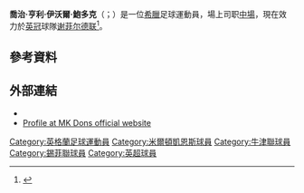 {{noteTA
|G1=Football
|G2=EPL
|1=zh-hans:乔治;zh-hk:佐治;zh-tw:喬治;
|2=zh-hans:鲍多克;zh-hk:巴鐸克;zh-tw:鮑多克;
}}
{{Infobox football biography
| name = 喬治·鮑多克<br/>George Baldock
| image = Chelsea 2 Sheffield Utd 2 (48655606657) (cropped).jpg
| image_size = 200
| caption = 
| fullname = George Henry Ivor Baldock<ref>{{cite web |url=https://www.premierleague.com/news/1335777 |title=2019/20 Premier League squads confirmed |publisher=Premier League |date=3 September 2019 |accessdate=31 January 2020 |archive-date=2019-09-03 |archive-url=https://web.archive.org/web/20190903201046/https://www.premierleague.com/news/1335777 |dead-url=no }}</ref>
| birth_date = {{birth date and age|1993|3|9|df=y}}<ref>{{cite web |url=https://www.sufc.co.uk/teams/first-team/defender/george-baldock/ |title=George Baldock |publisher=Sheffield United F.C. |accessdate=31 January 2020 |archive-date=2020-09-23 |archive-url=https://web.archive.org/web/20200923190044/https://www.sufc.co.uk/teams/first-team/defender/george-baldock/ |dead-url=no }}</ref>
| birth_place = [[英國|英國]][[白金漢郡|白金漢郡]][[白金漢|白金漢]]
| height = {{convert|1.78|m|order=flip}}<ref>{{cite web |url=https://www.premierleague.com/players/9169/George-Baldock/overview |title=George Baldock: Overview |publisher=Premier League |accessdate=31 January 2020 |archive-date=2020-12-14 |archive-url=https://web.archive.org/web/20201214032038/https://www.premierleague.com/players/9169/George-Baldock/overview |dead-url=no }}</ref>
| position = [[右翼衛|右翼衛]]
| currentclub = [[谢菲尔德联足球俱乐部|谢菲尔德联]]
| clubnumber = 2
| youthyears1 = {{0|0000}}–2009 | youthclubs1 = [[米尔顿凯恩斯足球俱乐部|米尔顿凯恩斯]]
| years1 = 2009–2017 | clubs1 = [[米尔顿凯恩斯足球俱乐部|米尔顿凯恩斯]] | caps1 = 104 | goals1 = 2
| years2 = 2011 | clubs2 = → [[北安普顿足球俱乐部|北安普顿]] | caps2 = 5 | goals2 = 0
| years3 = 2012 | clubs3 = → [[塔姆沃思足球俱乐部|塔姆沃思]] | caps3 = 3 | goals3 = 0
| years4 = 2012 | clubs4 = → {{link-en|韋斯特曼納島競技足球俱樂部|ÍBV men's football|ÍBV|韋斯特曼納島競技}} | caps4 = 16 | goals4 = 1
| years5 = 2012 | clubs5 = → [[塔姆沃思足球俱乐部|塔姆沃思]] | caps5 = 15 | goals5 = 1
| years6 = 2015 | clubs6 = → [[牛津聯足球俱樂部|牛津聯]] | caps6 = 12 | goals6 = 1
| years7 = 2015–2016 | clubs7 = → [[牛津聯足球俱樂部|牛津聯]] | caps7 = 27 | goals7 = 2
| years8 = 2017– |clubs8 = [[谢菲尔德联足球俱乐部|谢菲尔德联]] | caps8 = 99 | goals8 = 4
| club-update = 2020年7月26日
}}
'''喬治·亨利·伊沃爾·鮑多克'''（{{lang-en|'''George Henry Ivor Baldock'''}}；{{bd|1993年|3月19日}}）是一位[[希臘|希臘]]足球運動員，場上司职[[中場|中場]]，現在效力於[[英冠|英冠]]球隊[[谢菲尔德联足球俱乐部|谢菲尔德联]]<ref name="bbc8629919">{{cite news | title = MK Dons 0 – 0 Brighton | url = http://news.bbc.co.uk/sport1/hi/football/eng_div_2/8629919.stm | work = | publisher = ''[[BBC_Sport|BBC Sport]]'' | date = 1 May 2010 | accessdate = 7 May 2011}}</ref>。

==參考資料==
{{Reflist}}

==外部連結==
*{{soccerbase|54243}}
*[https://web.archive.org/web/20100806084851/http://www.mkdons.com/page/ProfilesDetail/0%2C%2C10420~51148%2C00.html Profile at MK Dons official website]

{{錫菲聯球員名單}}

{{DEFAULTSORT:Baldock, George}}
[[Category:英格蘭足球運動員|Category:英格蘭足球運動員]]
[[Category:米爾頓凱恩斯球員|Category:米爾頓凱恩斯球員]]
[[Category:牛津聯球員|Category:牛津聯球員]]
[[Category:錫菲聯球員|Category:錫菲聯球員]]
[[Category:英超球員|Category:英超球員]]
{{Sport-bio-stub}}